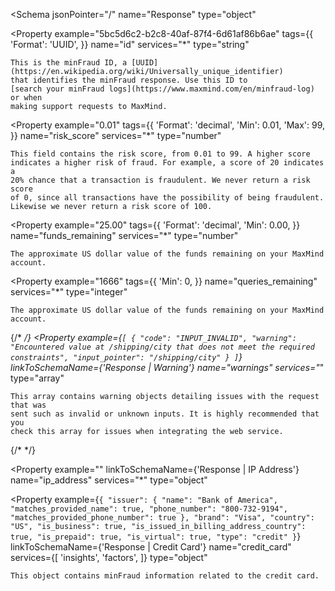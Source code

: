 <Schema
  jsonPointer="/"
  name="Response"
  type="object"
>
  <Property
    example="5bc5d6c2-b2c8-40af-87f4-6d61af86b6ae"
    tags={{
      'Format': 'UUID',
    }}
    name="id"
    services="*"
    type="string"
  >
    This is the minFraud ID, a [UUID](https://en.wikipedia.org/wiki/Universally_unique_identifier)
    that identifies the minFraud response. Use this ID to
    [search your minFraud logs](https://www.maxmind.com/en/minfraud-log) or when
    making support requests to MaxMind.
  </Property>

  <Property
    example="0.01"
    tags={{
      'Format': 'decimal',
      'Min': 0.01,
      'Max': 99,
    }}
    name="risk_score"
    services="*"
    type="number"
  >
    This field contains the risk score, from 0.01 to 99. A higher score
    indicates a higher risk of fraud. For example, a score of 20 indicates a
    20% chance that a transaction is fraudulent. We never return a risk score
    of 0, since all transactions have the possibility of being fraudulent.
    Likewise we never return a risk score of 100.
  </Property>

  <Property
    example="25.00"
    tags={{
      'Format': 'decimal',
      'Min': 0.00,
    }}
    name="funds_remaining"
    services="*"
    type="number"
  >
    The approximate US dollar value of the funds remaining on your MaxMind
    account.
  </Property>

  <Property
    example="1666"
    tags={{
      'Min': 0,
    }}
    name="queries_remaining"
    services="*"
    type="integer"
  >
    The approximate US dollar value of the funds remaining on your MaxMind
    account.
  </Property>

  {/* <!--lint disable maximum-line-length --> */}
  <Property
    example={`
      [
        {
          "code": "INPUT_INVALID",
          "warning": "Encountered value at /shipping/city that does not meet the required constraints",
          "input_pointer": "/shipping/city"
        }
      ]
    `}
    linkToSchemaName={'Response | Warning'}
    name="warnings"
    services="*"
    type="array<object>"
  >
    This array contains warning objects detailing issues with the request that was
    sent such as invalid or unknown inputs. It is highly recommended that you
    check this array for issues when integrating the web service.
  </Property>
  {/* <!--lint enable maximum-line-length --> */}

  <Property
    example=""
    linkToSchemaName={'Response | IP Address'}
    name="ip_address"
    services="*"
    type="object"
  >

  </Property>

  <Property
    example={`
      {
        "issuer": {
          "name": "Bank of America",
          "matches_provided_name": true,
          "phone_number": "800-732-9194",
          "matches_provided_phone_number": true
        },
        "brand": "Visa",
        "country": "US",
        "is_business": true,
        "is_issued_in_billing_address_country": true,
        "is_prepaid": true,
        "is_virtual": true,
        "type": "credit"
      }
    `}
    linkToSchemaName={'Response | Credit Card'}
    name="credit_card"
    services={[
      'insights',
      'factors',
    ]}
    type="object"
  >
    This object contains minFraud information related to the credit card.
  </Property>
</Schema>
